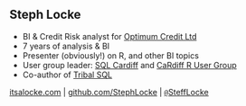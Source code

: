## Steph Locke
- BI & Credit Risk analyst for [Optimum Credit Ltd]()
- 7 years of analysis & BI
- Presenter (obviously!) on R, and other BI topics
- User group leader: [SQL Cardiff](http://www.meetup.com/Cardiff-SQL-Server-User-Group) and [CaRdiff R User Group](http://www.meetup.com/Cardiff-R-User-Group/)
- Co-author of [Tribal SQL](http://tribalsql.com/)

[itsalocke.com](http://itsalocke.com) | [github.com/StephLocke](https://github.com/StephLocke) | [`@`SteffLocke](https://twitter.com/stefflocke)
